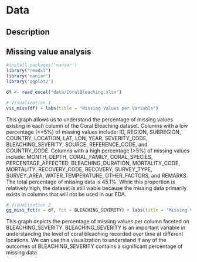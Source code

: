 # Data

## Description

## Missing value analysis
```r
#install.packages('naniar')
library("readxl")
library('naniar')
library('ggplot2')

df <- read_excel("data/CoralBleaching.xlsx")
```

```r
# Visualization 1
vis_miss(df) + labs(title = "Missing Values per Variable")
```

This graph allows us to understand the percentage of missing values existing in each column of the Coral Bleaching dataset. Columns with a low percentage (<=5%) of missing values include: ID, REGION, SUBREGION, COUNTRY, LOCATION, LAT, LON, YEAR, SEVERITY_CODE, BLEACHING_SEVERITY, SOURCE, REFERENCE_CODE, and COUNTRY_CODE. Columns with a high percentage (>5%) of missing values include: MONTH, DEPTH, CORAL_FAMILY, CORAL_SPECIES, PERCENTAGE_AFFECTED, BLEACHING_DURATION, MORTALITY_CODE, MORTALITY, RECOVERY_CODE, RECOVERY, SURVEY_TYPE, SURVEY_AREA, WATER_TEMPERATURE, OTHER_FACTORS, and REMARKS. 
The total percentage of missing data is 45.1%. While this proportion is relatively high, the dataset is still viable because the missing data primarily exists in columns that will not be used in our EDA.

```r
# Visualization 2
gg_miss_fct(x = df, fct = BLEACHING_SEVERITY) + labs(title = "Missing Values Faceted on Bleaching Severity")
```
This graph depicts the percentage of missing values per column faceted on BLEACHING_SEVERITY. BLEACHING_SEVERITY is an important variable in understanding the level of coral bleaching recorded over time at different locations. We can use this visualization to understand if any of the outcomes of BLEACHING_SEVERITY contains a significant percentage of missing data. 
